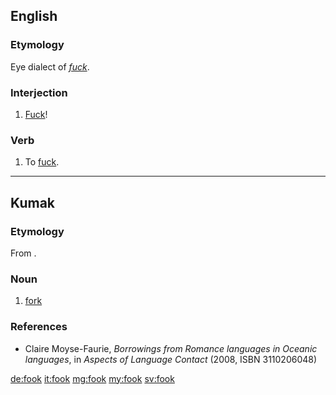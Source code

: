 ==English==

===Etymology===
Eye dialect of ''[[fuck]]''.

===Interjection===
{{en-interj}}

# {{lb|en|vulgar|Northern England}} [[fuck|Fuck]]!

===Verb===
{{en-verb}}

# {{lb|en|vulgar|Northern England}} To [[fuck]].

----

==Kumak==

===Etymology===
From {{etyl|en|nee}} {{m|en|fork}}.

===Noun===
{{head|nee|noun}}

# [[fork]]

===References===
* Claire Moyse-Faurie, ''Borrowings from Romance languages in Oceanic languages'', in ''Aspects of Language Contact'' (2008, ISBN 3110206048)

[[de:fook]]
[[it:fook]]
[[mg:fook]]
[[my:fook]]
[[sv:fook]]